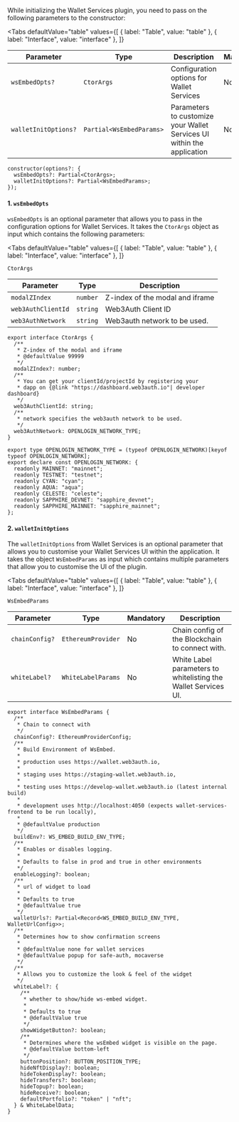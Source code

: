 
While initializing the Wallet Services plugin, you need to pass on the following parameters to the constructor:

<Tabs
  defaultValue="table"
  values={[
    { label: "Table", value: "table" },
    { label: "Interface", value: "interface" },
  ]}
>

<TabItem value="table">

| Parameter            | Type                     | Description                                                            | Mandatory |
| -------------------- | ------------------------ | ---------------------------------------------------------------------- | --------- |
| `wsEmbedOpts?`       | `CtorArgs`               | Configuration options for Wallet Services                              | No        |
| `walletInitOptions?` | `Partial<WsEmbedParams>` | Parameters to customize your Wallet Services UI within the application | No        |

</TabItem>

<TabItem value="interface">

```
constructor(options?: {
  wsEmbedOpts?: Partial<CtorArgs>;
  walletInitOptions?: Partial<WsEmbedParams>;
});
```

</TabItem>

</Tabs>

#### 1. `wsEmbedOpts`

`wsEmbedOpts` is an optional parameter that allows you to pass in the configuration options for Wallet Services. It takes the `CtorArgs` object as
input which contains the following parameters:

<Tabs
  defaultValue="table"
  values={[
    { label: "Table", value: "table" },
    { label: "Interface", value: "interface" },
  ]}
>

<TabItem value="table">

`CtorArgs`

| Parameter          | Type     | Description                     |
| ------------------ | -------- | ------------------------------- |
| `modalZIndex`      | `number` | Z-index of the modal and iframe |
| `web3AuthClientId` | `string` | Web3Auth Client ID              |
| `web3AuthNetwork`  | `string` | Web3auth network to be used.    |

</TabItem>

<TabItem value="interface">

```tsx
export interface CtorArgs {
  /**
   * Z-index of the modal and iframe
   * @defaultValue 99999
   */
  modalZIndex?: number;
  /**
   * You can get your clientId/projectId by registering your
   * dapp on {@link "https://dashboard.web3auth.io"| developer dashboard}
   */
  web3AuthClientId: string;
  /**
   * network specifies the web3auth network to be used.
   */
  web3AuthNetwork: OPENLOGIN_NETWORK_TYPE;
}

export type OPENLOGIN_NETWORK_TYPE = (typeof OPENLOGIN_NETWORK)[keyof typeof OPENLOGIN_NETWORK];
export declare const OPENLOGIN_NETWORK: {
  readonly MAINNET: "mainnet";
  readonly TESTNET: "testnet";
  readonly CYAN: "cyan";
  readonly AQUA: "aqua";
  readonly CELESTE: "celeste";
  readonly SAPPHIRE_DEVNET: "sapphire_devnet";
  readonly SAPPHIRE_MAINNET: "sapphire_mainnet";
};
```

</TabItem>

</Tabs>

#### 2. `walletInitOptions`

The `walletInitOptions` from Wallet Services is an optional parameter that allows you to customise your Wallet Services UI within the application. It
takes the object `WsEmbedParams` as input which contains multiple parameters that allow you to customise the UI of the plugin.

<Tabs
  defaultValue="table"
  values={[
    { label: "Table", value: "table" },
    { label: "Interface", value: "interface" },
  ]}
>

<TabItem value="table">

`WsEmbedParams`

| Parameter      | Type               | Mandatory | Description                                                    |
| -------------- | ------------------ | --------- | -------------------------------------------------------------- |
| `chainConfig?` | `EthereumProvider` | No        | Chain config of the Blockchain to connect with.                |
| `whiteLabel?`  | `WhiteLabelParams` | No        | White Label parameters to whitelisting the Wallet Services UI. |

</TabItem>

<TabItem value="interface">

```tsx
export interface WsEmbedParams {
  /**
   * Chain to connect with
   */
  chainConfig?: EthereumProviderConfig;
  /**
   * Build Environment of WsEmbed.
   *
   * production uses https://wallet.web3auth.io,
   *
   * staging uses https://staging-wallet.web3auth.io,
   *
   * testing uses https://develop-wallet.web3auth.io (latest internal build)
   *
   * development uses http://localhost:4050 (expects wallet-services-frontend to be run locally),
   *
   * @defaultValue production
   */
  buildEnv?: WS_EMBED_BUILD_ENV_TYPE;
  /**
   * Enables or disables logging.
   *
   * Defaults to false in prod and true in other environments
   */
  enableLogging?: boolean;
  /**
   * url of widget to load
   *
   * Defaults to true
   * @defaultValue true
   */
  walletUrls?: Partial<Record<WS_EMBED_BUILD_ENV_TYPE, WalletUrlConfig>>;
  /**
   * Determines how to show confirmation screens
   *
   * @defaultValue none for wallet services
   * @defaultValue popup for safe-auth, mocaverse
   */
  /**
   * Allows you to customize the look & feel of the widget
   */
  whiteLabel?: {
    /**
     * whether to show/hide ws-embed widget.
     *
     * Defaults to true
     * @defaultValue true
     */
    showWidgetButton?: boolean;
    /**
     * Determines where the wsEmbed widget is visible on the page.
     * @defaultValue bottom-left
     */
    buttonPosition?: BUTTON_POSITION_TYPE;
    hideNftDisplay?: boolean;
    hideTokenDisplay?: boolean;
    hideTransfers?: boolean;
    hideTopup?: boolean;
    hideReceive?: boolean;
    defaultPortfolio?: "token" | "nft";
  } & WhiteLabelData;
}
```

</TabItem>

</Tabs>
